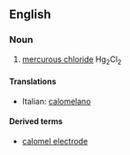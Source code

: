 ==English==

===Noun===
{{en-noun|-}}

#{{inorganic compound}} [[mercurous chloride]] Hg<sub>2</sub>Cl<sub>2</sub>

====Translations====
{{top}}
*Italian: [[calomelano]] {{m}}
{{mid}}

{{bottom}}

====Derived terms====
*[[calomel electrode]]